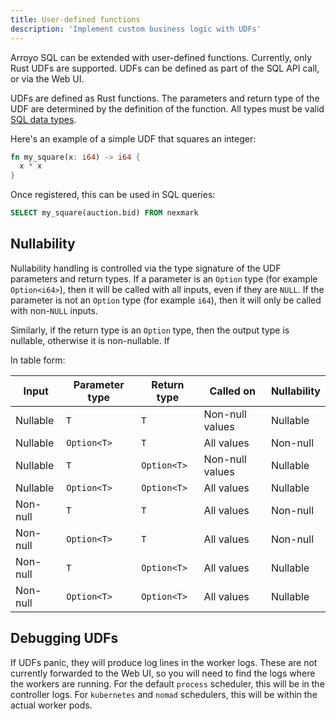 ```yaml
---
title: User-defined functions
description: 'Implement custom business logic with UDFs'
---
```


Arroyo SQL can be extended with user-defined functions. Currently, only Rust UDFs are supported. UDFs can be defined
as part of the SQL API call, or via the Web UI.

UDFs are defined as Rust functions. The parameters and return type of the UDF are determined by the definition of the
function. All types must be valid [SQL data types](/sql/data-types).

Here's an example of a simple UDF that squares an integer:

```rust
fn my_square(x: i64) -> i64 {
  x * x
}
```

Once registered, this can be used in SQL queries:

```sql
SELECT my_square(auction.bid) FROM nexmark
```

## Nullability

Nullability handling is controlled via the type signature of the UDF parameters and return types. If a parameter is
an `Option` type (for example `Option<i64>`), then it will be called with all inputs, even if they are `NULL`. If the
parameter is not an `Option` type (for example `i64`), then it will only be called with non-`NULL` inputs.

Similarly, if the return type is an `Option` type, then the output type is nullable, otherwise it is non-nullable. If

In table form:

| Input | Parameter type | Return type | Called on | Nullability |
| ----- | -------------- | ----------- | --------- | ----------- |
| Nullable | `T` | `T` | Non-null values | Nullable |
| Nullable | `Option<T>` | `T` | All values | Non-null |
| Nullable | `T` | `Option<T>` | Non-null values | Nullable |
| Nullable | `Option<T>` | `Option<T>` | All values | Nullable |
| Non-null | `T` | `T` | All values | Non-null |
| Non-null | `Option<T>` | `T` | All values | Non-null |
| Non-null | `T` | `Option<T>` | All values | Nullable |
| Non-null | `Option<T>` | `Option<T>` | All values | Nullable |

## Debugging UDFs

If UDFs panic, they will produce log lines in the worker logs. These are not currently forwarded to the Web UI, so you
will need to find the logs where the workers are running. For the default `process` scheduler, this will be in the
controller logs. For `kubernetes` and `nomad` schedulers, this will be within the actual worker pods.
